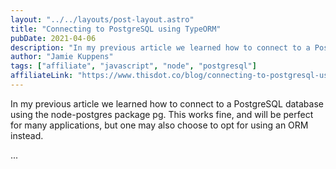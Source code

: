 ```yaml
---
layout: "../../layouts/post-layout.astro"
title: "Connecting to PostgreSQL using TypeORM"
pubDate: 2021-04-06
description: "In my previous article we learned how to connect to a PostgreSQL database using the node-postgres package pg. This works fine, and will be perfect for many applications, but one may also choose to opt for using an ORM instead."
author: "Jamie Kuppens"
tags: ["affiliate", "javascript", "node", "postgresql"]
affiliateLink: "https://www.thisdot.co/blog/connecting-to-postgresql-using-typeorm"
---
```


In my previous article we learned how to connect to a PostgreSQL database using
the node-postgres package pg. This works fine, and will be perfect for many
applications, but one may also choose to opt for using an ORM instead.

...
